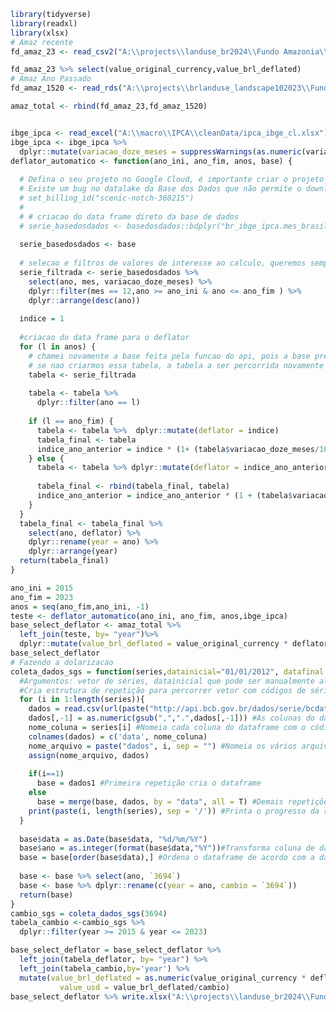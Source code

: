 ```r
library(tidyverse)
library(readxl)
library(xlsx)
# Amaz recente
fd_amaz_23 <- read_csv2("A:\\projects\\landuse_br2024\\Fundo Amazonia\\LandScape_FundoAmazonia.csv")

fd_amaz_23 %>% select(value_original_currency,value_brl_deflated)
# Amaz Ano Passado
fd_amaz_1520 <- read_rds("A:\\projects\\brlanduse_landscape102023\\FundoAmazonia_BNDES\\data\\FundoAmazonia_BNDES_N_Aut_LandScape.rds")

amaz_total <- rbind(fd_amaz_23,fd_amaz_1520)


ibge_ipca <- read_excel("A:\\macro\\IPCA\\cleanData/ipca_ibge_cl.xlsx")
ibge_ipca <- ibge_ipca %>% 
  dplyr::mutate(variacao_doze_meses = suppressWarnings(as.numeric(variacao_doze_meses)))
deflator_automatico <- function(ano_ini, ano_fim, anos, base) {
  
  # Defina o seu projeto no Google Cloud, é importante criar o projeto e colar o id no "set_billing_id". Fora isso, nao funcionarah
  # Existe um bug no datalake da Base dos Dados que não permite o download direto.
  # set_billing_id("scenic-notch-360215")
  # 
  # # criacao do data frame direto da base de dados
  # serie_basedosdados <- basedosdados::bdplyr("br_ibge_ipca.mes_brasil") %>% bd_collect()
  
  serie_basedosdados <- base
  
  # selecao e filtros de valores de interesse ao calculo, queremos sempre a variacao anual, por isso o mes == 12
  serie_filtrada <- serie_basedosdados %>% 
    select(ano, mes, variacao_doze_meses) %>% 
    dplyr::filter(mes == 12,ano >= ano_ini & ano <= ano_fim ) %>% 
    dplyr::arrange(desc(ano))
  
  indice = 1
  
  #criacao do data frame para o deflator
  for (l in anos) {
    # chamei novamente a base feita pela funcao do api, pois a base precisa ser percorrida ano a ano e
    # se nao criarmos essa tabela, a tabela a ser percorrida novamente terá sempre o ano inicial como observacao
    tabela <- serie_filtrada 
    
    tabela <- tabela %>% 
      dplyr::filter(ano == l)
    
    if (l == ano_fim) {
      tabela <- tabela %>%  dplyr::mutate(deflator = indice)
      tabela_final <- tabela
      indice_ano_anterior = indice * (1+ (tabela$variacao_doze_meses/100))
    } else {
      tabela <- tabela %>% dplyr::mutate(deflator = indice_ano_anterior)
      
      tabela_final <- rbind(tabela_final, tabela)
      indice_ano_anterior = indice_ano_anterior * (1 + (tabela$variacao_doze_meses/100))
    }
  }
  tabela_final <- tabela_final %>% 
    select(ano, deflator) %>%
    dplyr::rename(year = ano) %>% 
    dplyr::arrange(year)
  return(tabela_final)
}

ano_ini = 2015
ano_fim = 2023
anos = seq(ano_fim,ano_ini, -1)
teste <- deflator_automatico(ano_ini, ano_fim, anos,ibge_ipca)
base_select_deflator <- amaz_total %>% 
  left_join(teste, by= "year")%>%
  dplyr::mutate(value_brl_deflated = value_original_currency * deflator)
base_select_deflator 
# Fazendo a dolarizacao
coleta_dados_sgs = function(series,datainicial="01/01/2012", datafinal = format(Sys.time(), "%d/%m/%Y")){
  #Argumentos: vetor de séries, datainicial que pode ser manualmente alterada e datafinal que automaticamente usa a data de hoje
  #Cria estrutura de repetição para percorrer vetor com códigos de séries e depois juntar todas em um único dataframe
  for (i in 1:length(series)){
    dados = read.csv(url(paste("http://api.bcb.gov.br/dados/serie/bcdata.sgs.",series[i],"/dados?formato=csv&dataInicial=",datainicial,"&dataFinal=",datafinal,sep="")),sep=";")
    dados[,-1] = as.numeric(gsub(",",".",dados[,-1])) #As colunas do dataframe em objetos numéricos exceto a da data
    nome_coluna = series[i] #Nomeia cada coluna do dataframe com o código da série
    colnames(dados) = c('data', nome_coluna)
    nome_arquivo = paste("dados", i, sep = "") #Nomeia os vários arquivos intermediários que são criados com cada série
    assign(nome_arquivo, dados)
    
    if(i==1)
      base = dados1 #Primeira repetição cria o dataframe
    else
      base = merge(base, dados, by = "data", all = T) #Demais repetições agregam colunas ao dataframe criado
    print(paste(i, length(series), sep = '/')) #Printa o progresso da repetição
  }
  
  base$data = as.Date(base$data, "%d/%m/%Y")
  base$ano = as.integer(format(base$data,"%Y"))#Transforma coluna de data no formato de data
  base = base[order(base$data),] #Ordena o dataframe de acordo com a data
  
  base <- base %>% select(ano, `3694`)
  base <- base %>% dplyr::rename(c(year = ano, cambio = `3694`))
  return(base)
}
cambio_sgs = coleta_dados_sgs(3694) 
tabela_cambio <-cambio_sgs %>% 
  dplyr::filter(year >= 2015 & year <= 2023)

base_select_deflator = base_select_deflator %>% 
  left_join(tabela_deflator, by= "year") %>% 
  left_join(tabela_cambio,by='year') %>%
  mutate(value_brl_deflated = as.numeric(value_original_currency * deflator),
           value_usd = value_brl_deflated/cambio)
base_select_deflator %>% write.xlsx("A:\\projects\\landuse_br2024\\Fundo Amazonia\\FundoAmazonia_Landscape_2015_2023.xlsx")
```

